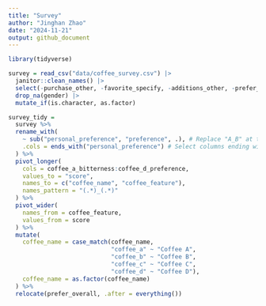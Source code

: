 ```yaml
---
title: "Survey"
author: "Jinghan Zhao"
date: "2024-11-21"
output: github_document
---
```


```r
library(tidyverse)
```


```r
survey = read_csv("data/coffee_survey.csv") |>
  janitor::clean_names() |>
  select(-purchase_other, -favorite_specify, -additions_other, -prefer_abc, -prefer_ad, -why_drink_other, -know_source, -value_cafe, -value_equipment, -gender_specify, -ethnicity_race_specify, -number_children, -political_affiliation, -coffee_a_notes, -coffee_b_notes, -coffee_c_notes, -coffee_d_notes) |>
  drop_na(gender) |>
  mutate_if(is.character, as.factor)
```


```r
survey_tidy = 
  survey %>% 
  rename_with(
    ~ sub("personal_preference", "preference", .), # Replace "A_B" at the end of column names with "C"
    .cols = ends_with("personal_preference") # Select columns ending with "A_B"
  ) %>% 
  pivot_longer(
    cols = coffee_a_bitterness:coffee_d_preference,
    values_to = "score",
    names_to = c("coffee_name", "coffee_feature"),
    names_pattern = "(.*)_(.*)"
  ) %>% 
  pivot_wider(
    names_from = coffee_feature,
    values_from = score
  ) %>% 
  mutate(
    coffee_name = case_match(coffee_name,
                             "coffee_a" ~ "Coffee A",
                             "coffee_b" ~ "Coffee B",
                             "coffee_c" ~ "Coffee C",
                             "coffee_d" ~ "Coffee D"),
    coffee_name = as.factor(coffee_name)
  ) %>% 
  relocate(prefer_overall, .after = everything())
```

